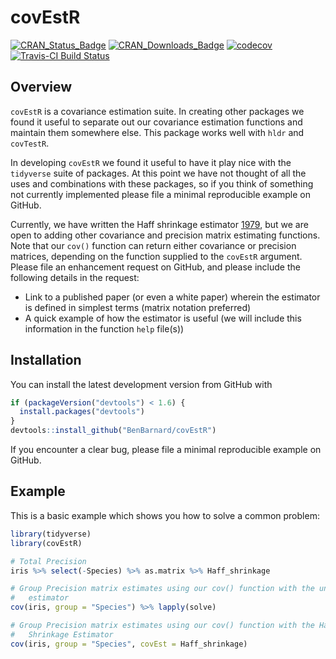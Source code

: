 # covEstR

[![CRAN_Status_Badge](http://www.r-pkg.org/badges/version/covEstR)](https://cran.r-project.org/package=covEstR)
[![CRAN_Downloads_Badge](http://cranlogs.r-pkg.org/badges/grand-total/covEstR)](http://cranlogs.r-pkg.org/badges/grand-total/covEstR)
[![codecov](https://codecov.io/gh/BenBarnard/covEstR/branch/devel/graph/badge.svg)](https://codecov.io/gh/BenBarnard/covEstR)
[![Travis-CI Build Status](https://travis-ci.org/BenBarnard/covEstR.svg?branch=devel)](https://travis-ci.org/BenBarnard/covEstR)


## Overview

`covEstR` is a covariance estimation suite. In creating other packages we found it useful to separate out our covariance estimation functions and maintain them somewhere else. This package works well with `hldr` and `covTestR`.

In developing `covEstR` we found it useful to have it play nice with the `tidyverse` suite of packages. At this point we have not thought of all the uses and combinations with these packages, so if you think of something not currently implemented please file a minimal reproducible example on GitHub.

Currently, we have written the Haff shrinkage estimator [1979](https://projecteuclid.org/euclid.aos/1176344845), but we are open to adding other covariance and precision matrix estimating functions. Note that our `cov()` function can return either covariance or precision matrices, depending on the function supplied to the `covEstR` argument. Please file an enhancement request on GitHub, and please include the following details in the request:

- Link to a published paper (or even a white paper) wherein the estimator is defined in simplest terms (matrix notation preferred)
- A quick example of how the estimator is useful (we will include this information in the function `help` file(s))

## Installation

You can install the latest development version from GitHub with

```r
if (packageVersion("devtools") < 1.6) {
  install.packages("devtools")
}
devtools::install_github("BenBarnard/covEstR")
```

If you encounter a clear bug, please file a minimal reproducible example on GitHub.

## Example

This is a basic example which shows you how to solve a common problem:

```r
library(tidyverse)
library(covEstR)

# Total Precision
iris %>% select(-Species) %>% as.matrix %>% Haff_shrinkage

# Group Precision matrix estimates using our cov() function with the unbiased
#   estimator
cov(iris, group = "Species") %>% lapply(solve)

# Group Precision matrix estimates using our cov() function with the Haff
#   Shrinkage Estimator
cov(iris, group = "Species", covEst = Haff_shrinkage)
```
